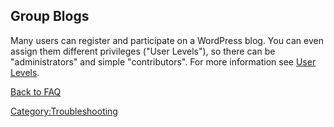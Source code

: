 ==Group Blogs==
Many users can register and participate on a WordPress blog. You can even assign them different privileges ("User Levels"), so there can be "administrators" and simple "contributors". For more  information see [[User Levels]].

[[FAQ|Back to FAQ]]

[[Category:Troubleshooting]]